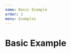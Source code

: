 ```yaml
---
name: Basic Example
order: 2
menu: Examples
---
```



# Basic Example

<Playground>
  <MaterialTable
    columns={[
      {title: 'Name', field: 'name'},
      {title: 'Surname', field: 'surname'},
      {title: 'Birth Year', field: 'birthYear', type: 'numeric'},
      {title: 'Birth Place', field: 'birthCity', lookup: {34: 'İstanbul', 63: 'Şanlıurfa'}},      
    ]}
    data={[
      {name: 'Mehmet', surname: 'Baran', birthYear: 1987, birthCity: 63},
      {name: 'Zerya Betül', surname: 'Baran', birthYear: 2017, birthCity: 34},
    ]}
    title="Basic"
    options={{
      toolbar: false,
      paging: false
    }}
  />
</Playground>




